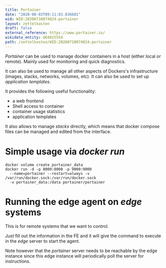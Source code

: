 ```yaml
---
title: Portainer
date: "2020-08-03T09:11:03.836681"
wid: WID:20200710074024-portainer
layout: zettelkasten
draft: false
external_reference: https://www.portainer.io/
wikidata_entity: Q64825554
path: /zettelkasten/WID:20200710074024-portainer
---
```


*Portainer* can be used to manage docker containers in a host (either
local or remote). Mainly used for monitoring and quick diagnostics.

It can also be used to manage all other aspects of Dockers\'s
infrastructure (images, stacks, networks, volumes, etc). It can also be
used to set up *application templates*.

It provides the following useful functionality:

-   a web frontend
-   Shell access to container
-   container usage statistics
-   application templates

It also allows to manage *stacks* directly, which means that docker
compose files can be managed and edited from the interface.

Simple usage via *docker run*
=============================

``` {.bash}
docker volume create portainer_data
docker run -d -p 8000:8000 -p 9000:9000
  --name=portainer --restart=always -v /var/run/docker.sock:/var/run/docker.sock
  -v portainer_data:/data portainer/portainer
```

Running the edge agent on *edge* systems
========================================

This is for remote systems that we want to control.

Just fill out the information in the FE and it will give the command to
execute in the *edge* server to start the agent.

Note however that the *portainer* server needs to be reachable by the
edge instance since this edge instance will periodically poll the server
for instructions.
